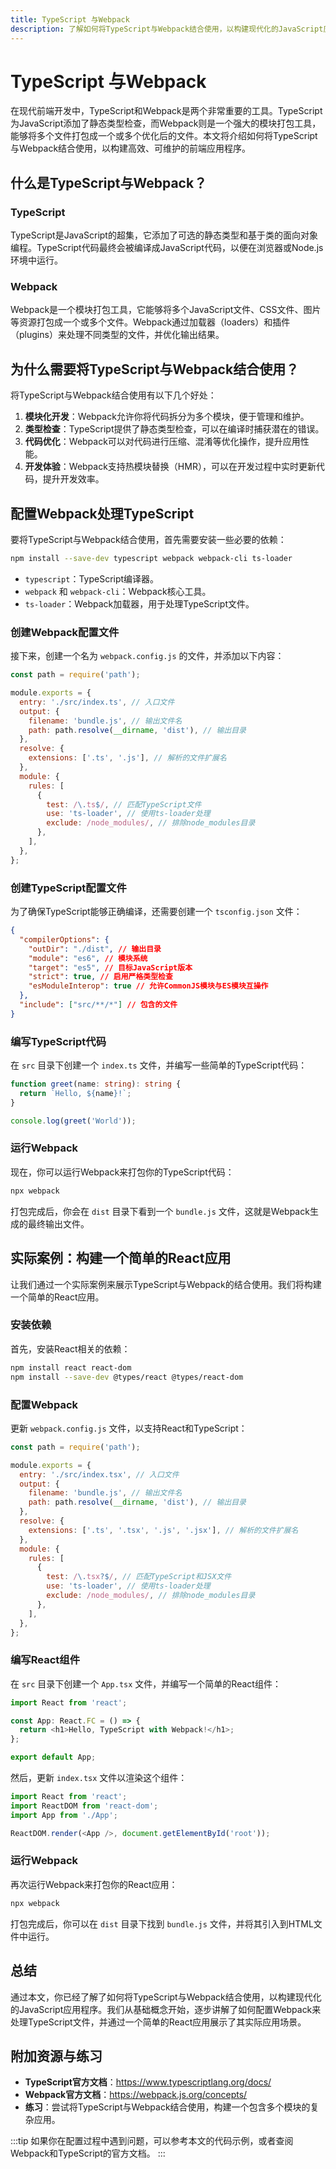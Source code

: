 ```yaml
---
title: TypeScript 与Webpack
description: 了解如何将TypeScript与Webpack结合使用，以构建现代化的JavaScript应用程序。本文将从基础概念开始，逐步讲解如何配置Webpack来处理TypeScript文件，并通过实际案例展示其应用场景。
---
```


# TypeScript 与Webpack

在现代前端开发中，TypeScript和Webpack是两个非常重要的工具。TypeScript为JavaScript添加了静态类型检查，而Webpack则是一个强大的模块打包工具，能够将多个文件打包成一个或多个优化后的文件。本文将介绍如何将TypeScript与Webpack结合使用，以构建高效、可维护的前端应用程序。

## 什么是TypeScript与Webpack？

### TypeScript
TypeScript是JavaScript的超集，它添加了可选的静态类型和基于类的面向对象编程。TypeScript代码最终会被编译成JavaScript代码，以便在浏览器或Node.js环境中运行。

### Webpack
Webpack是一个模块打包工具，它能够将多个JavaScript文件、CSS文件、图片等资源打包成一个或多个文件。Webpack通过加载器（loaders）和插件（plugins）来处理不同类型的文件，并优化输出结果。

## 为什么需要将TypeScript与Webpack结合使用？

将TypeScript与Webpack结合使用有以下几个好处：

1. **模块化开发**：Webpack允许你将代码拆分为多个模块，便于管理和维护。
2. **类型检查**：TypeScript提供了静态类型检查，可以在编译时捕获潜在的错误。
3. **代码优化**：Webpack可以对代码进行压缩、混淆等优化操作，提升应用性能。
4. **开发体验**：Webpack支持热模块替换（HMR），可以在开发过程中实时更新代码，提升开发效率。

## 配置Webpack处理TypeScript

要将TypeScript与Webpack结合使用，首先需要安装一些必要的依赖：

```bash
npm install --save-dev typescript webpack webpack-cli ts-loader
```

- `typescript`：TypeScript编译器。
- `webpack` 和 `webpack-cli`：Webpack核心工具。
- `ts-loader`：Webpack加载器，用于处理TypeScript文件。

### 创建Webpack配置文件

接下来，创建一个名为 `webpack.config.js` 的文件，并添加以下内容：

```javascript
const path = require('path');

module.exports = {
  entry: './src/index.ts', // 入口文件
  output: {
    filename: 'bundle.js', // 输出文件名
    path: path.resolve(__dirname, 'dist'), // 输出目录
  },
  resolve: {
    extensions: ['.ts', '.js'], // 解析的文件扩展名
  },
  module: {
    rules: [
      {
        test: /\.ts$/, // 匹配TypeScript文件
        use: 'ts-loader', // 使用ts-loader处理
        exclude: /node_modules/, // 排除node_modules目录
      },
    ],
  },
};
```

### 创建TypeScript配置文件

为了确保TypeScript能够正确编译，还需要创建一个 `tsconfig.json` 文件：

```json
{
  "compilerOptions": {
    "outDir": "./dist", // 输出目录
    "module": "es6", // 模块系统
    "target": "es5", // 目标JavaScript版本
    "strict": true, // 启用严格类型检查
    "esModuleInterop": true // 允许CommonJS模块与ES模块互操作
  },
  "include": ["src/**/*"] // 包含的文件
}
```

### 编写TypeScript代码

在 `src` 目录下创建一个 `index.ts` 文件，并编写一些简单的TypeScript代码：

```typescript
function greet(name: string): string {
  return `Hello, ${name}!`;
}

console.log(greet('World'));
```

### 运行Webpack

现在，你可以运行Webpack来打包你的TypeScript代码：

```bash
npx webpack
```

打包完成后，你会在 `dist` 目录下看到一个 `bundle.js` 文件，这就是Webpack生成的最终输出文件。

## 实际案例：构建一个简单的React应用

让我们通过一个实际案例来展示TypeScript与Webpack的结合使用。我们将构建一个简单的React应用。

### 安装依赖

首先，安装React相关的依赖：

```bash
npm install react react-dom
npm install --save-dev @types/react @types/react-dom
```

### 配置Webpack

更新 `webpack.config.js` 文件，以支持React和TypeScript：

```javascript
const path = require('path');

module.exports = {
  entry: './src/index.tsx', // 入口文件
  output: {
    filename: 'bundle.js', // 输出文件名
    path: path.resolve(__dirname, 'dist'), // 输出目录
  },
  resolve: {
    extensions: ['.ts', '.tsx', '.js', '.jsx'], // 解析的文件扩展名
  },
  module: {
    rules: [
      {
        test: /\.tsx?$/, // 匹配TypeScript和JSX文件
        use: 'ts-loader', // 使用ts-loader处理
        exclude: /node_modules/, // 排除node_modules目录
      },
    ],
  },
};
```

### 编写React组件

在 `src` 目录下创建一个 `App.tsx` 文件，并编写一个简单的React组件：

```typescript
import React from 'react';

const App: React.FC = () => {
  return <h1>Hello, TypeScript with Webpack!</h1>;
};

export default App;
```

然后，更新 `index.tsx` 文件以渲染这个组件：

```typescript
import React from 'react';
import ReactDOM from 'react-dom';
import App from './App';

ReactDOM.render(<App />, document.getElementById('root'));
```

### 运行Webpack

再次运行Webpack来打包你的React应用：

```bash
npx webpack
```

打包完成后，你可以在 `dist` 目录下找到 `bundle.js` 文件，并将其引入到HTML文件中运行。

## 总结

通过本文，你已经了解了如何将TypeScript与Webpack结合使用，以构建现代化的JavaScript应用程序。我们从基础概念开始，逐步讲解了如何配置Webpack来处理TypeScript文件，并通过一个简单的React应用展示了其实际应用场景。

## 附加资源与练习

- **TypeScript官方文档**：https://www.typescriptlang.org/docs/
- **Webpack官方文档**：https://webpack.js.org/concepts/
- **练习**：尝试将TypeScript与Webpack结合使用，构建一个包含多个模块的复杂应用。

:::tip
如果你在配置过程中遇到问题，可以参考本文的代码示例，或者查阅Webpack和TypeScript的官方文档。
:::